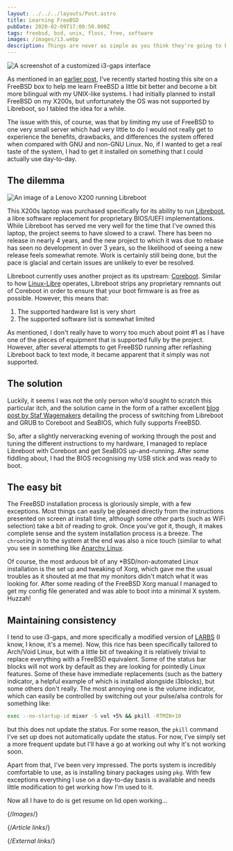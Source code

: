 ```yaml
---
layout: ../../../layouts/Post.astro
title: Learning FreeBSD
pubDate: 2020-02-09T17:00:50.000Z
tags: freebsd, bsd, unix, floss, free, software
images: /images/i3.webp
description: Things are never as simple as you think they're going to be.
---
```


![A screenshot of a customized i3-gaps interface][i3]

As mentioned in an [earlier post][moving-to-freebsd], I've recently started hosting this site on a FreeBSD box to help me learn FreeBSD a little bit better and become a bit more bilingual with my UNIX-like systems. I had initially planned to install FreeBSD on my X200s, but unfortunately the OS was not supported by Libreboot, so I tabled the idea for a while.

The issue with this, of course, was that by limiting my use of FreeBSD to one very small server which had very little to do I would not really get to experience the benefits, drawbacks, and differences the system offered when compared with GNU and non-GNU Linux. No, if I wanted to get a real taste of the system, I had to get it installed on something that I could actually use day-to-day.

## The dilemma

![An image of a Lenovo X200 running Libreboot][libreboot]

This X200s laptop was purchased specifically for its ability to run [Libreboot][libreboot-home], a libre software replacement for proprietary BIOS/UEFI implementations. While Libreboot has served me very well for the time that I've owned this laptop, the project seems to have slowed to a crawl. There has been no release in nearly 4 years, and the new project to which it was due to rebase has seen no development in over 3 years, so the likelihood of seeing a new release feels somewhat remote. Work is certainly still being done, but the pace is glacial and certain issues are unlikely to ever be resolved.

Libreboot currently uses another project as its upstream: [Coreboot][coreboot]. Similar to how [Linux-Libre][linux-libre] operates, Libreboot strips any proprietary remnants out of Coreboot in order to ensure that your boot firmware is as free as possible. However, this means that:

1. The supported hardware list is very short
2. The supported software list is somewhat limited

As mentioned, I don't really have to worry too much about point #1 as I have one of the pieces of equipment that is supported fully by the project. However, after several attempts to get FreeBSD running after reflashing Libreboot back to text mode, it became apparent that it simply was not supported.

## The solution

Luckily, it seems I was not the only person who'd sought to scratch this particular itch, and the solution came in the form of a rather excellent [blog post by Staf Wagemakers][libreboot-to-coreboot] detailing the process of switching from Libreboot and GRUB to Coreboot and SeaBIOS, which fully supports FreeBSD.

So, after a slightly nerveracking evening of working through the post and tuning the different instructions to my hardware, I managed to replace Libreboot with Coreboot and get SeaBIOS up-and-running. After some fiddling about, I had the BIOS recognising my USB stick and was ready to boot.

## The easy bit

The FreeBSD installation process is gloriously simple, with a few exceptions. Most things can easily be gleaned directly from the instructions presented on screen at install time, although some other parts (such as WiFi selection) take a bit of reading to grok. Once you've got it, though, it makes complete sense and the system installation process is a breeze. The `chroot`ing in to the system at the end was also a nice touch (similar to what you see in something like [Anarchy Linux][anarchy-linux].

Of course, the most arduous bit of any *BSD/non-automated Linux installation is the set up and tweaking of Xorg, which gave me the usual troubles as it shouted at me that my monitors didn't match what it was looking for. After some reading of the FreeBSD Xorg manual I managed to get my config file generated and was able to boot into a minimal X system. Huzzah!

## Maintaining consistency

I tend to use i3-gaps, and more specifically a modified version of [LARBS][larbs] (I know, I know, it's a meme). Now, this rice has been specifically tailored to Arch/Void Linux, but with a little bit of tweaking it is relatively trivial to replace everything with a FreeBSD equivalent. Some of the status bar blocks will not work by default as they are looking for pointedly Linux features. Some of these have immediate replacements (such as the battery indicator, a helpful example of which is installed alongside i3blocks), but some others don't really. The most annoying one is the volume indicator, which can easily be controlled by switching out your pulse/alsa controls for something like:

```bash
exec --no-startup-id mixer -S vol +5% && pkill -RTMIN+10
```

but this does not update the status. For some reason, the `pkill` command I've set up does not automatically update the status. For now, I've simply set a more frequent update but I'll have a go at working out why it's not working soon.

Apart from that, I've been very impressed. The ports system is incredibly comfortable to use, as is installing binary packages using `pkg`. With few exceptions everything I use on a day-to-day basis is available and needs little modification to get working how I'm used to it.

Now all I have to do is get resume on lid open working…

{/*Images*/}

[i3]: ./images/i3.webp
[libreboot]: ./images/libreboot.webp

{/*Article links*/}

[moving-to-freebsd]: ../2020/moving-to-freebsd

{/*External links*/}

[anarchy-linux]: https://www.anarchylinux.org/
[coreboot]: https://www.coreboot.org/
[larbs]: https://larbs.xyz
[libreboot-home]: https://libreboot.org/
[libreboot-to-coreboot]: https://stafwag.github.io/blog/blog/2019/10/17/switch-libreboot-to-coreboot/
[linux-libre]: https://www.gnu.org/software/linux-libre/
